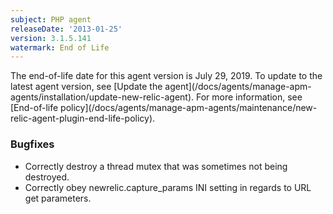 ```yaml
---
subject: PHP agent
releaseDate: '2013-01-25'
version: 3.1.5.141
watermark: End of Life
---
```


<Callout variant="important">
  The end-of-life date for this agent version is July 29, 2019. To update to the latest agent version, see [Update the agent](/docs/agents/manage-apm-agents/installation/update-new-relic-agent). For more information, see [End-of-life policy](/docs/agents/manage-apm-agents/maintenance/new-relic-agent-plugin-end-life-policy).
</Callout>

### Bugfixes

* Correctly destroy a thread mutex that was sometimes not being destroyed.
* Correctly obey newrelic.capture_params INI setting in regards to URL get parameters.
